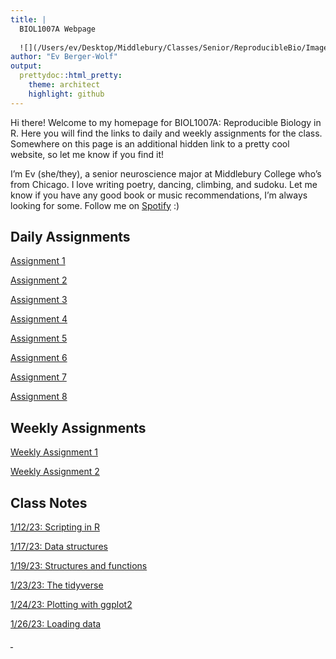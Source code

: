 ```yaml
---
title: |
  BIOL1007A Webpage  
  
  ![](/Users/ev/Desktop/Middlebury/Classes/Senior/ReproducibleBio/Images/computerCat.jpeg){width=3in}  
author: "Ev Berger-Wolf"
output: 
  prettydoc::html_pretty:
    theme: architect
    highlight: github
---
```


Hi there! Welcome to my homepage for BIOL1007A: Reproducible Biology in R. Here you will find the links to daily and weekly assignments for the class. Somewhere on this page is an additional hidden link to a pretty cool website, so let me know if you find it! 

I'm Ev (she/they), a senior neuroscience major at Middlebury College who's from Chicago. I love writing poetry, dancing, climbing, and sudoku. Let me know if you have any good book or music recommendations, I'm always looking for some. Follow me on [Spotify](https://open.spotify.com/user/nekorocker?si=4b4e300ca84f4745) :)

## Daily Assignments
[Assignment 1](Assignment1.html)

[Assignment 2](Assignment2.html)

[Assignment 3](Assignment3.html)

[Assignment 4](Assignment4.html)

[Assignment 5](Assignment5.html)

[Assignment 6](Assignment6.html)

[Assignment 7](Assignment7.html)

[Assignment 8](Assignment8.html)

## Weekly Assignments
[Weekly Assignment 1](WeeklyAssignment1.html)

[Weekly Assignment 2](WeeklyAssignment2.html)

## Class Notes
<a href="Notes/2023-01-12-Scripting-in-R.R" download>1/12/23: Scripting in R</a>

<a href="Notes/2023-01-17-Data-Structures.R" download>1/17/23: Data structures</a>

<a href="Notes/2023-01-19-Structures-And-Functions.R" download>1/19/23: Structures and functions</a>

<a href="Notes/2023-01-23-The-Tidyverse.R" download>1/23/23: The tidyverse</a>

<a href="Notes/2023-01-24-ggplot2.R" download>1/24/23: Plotting with ggplot2</a>

<a href="Notes/2023-01-25-Loading-Data.R" download>1/26/23: Loading data</a>

<abbr title="you found it!"><a href="https://zoomquilt.org/" target="_blank"><font color="white">.</a></font></abbr>